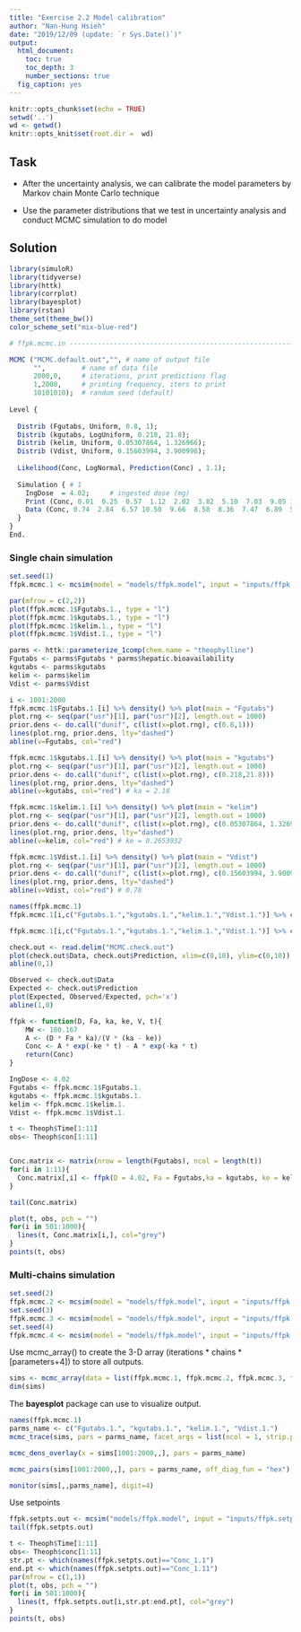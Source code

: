 ```yaml
---
title: "Exercise 2.2 Model calibration"
author: "Nan-Hung Hsieh"
date: "2019/12/09 (update: `r Sys.Date()`)"
output: 
  html_document:
    toc: true
    toc_depth: 3
    number_sections: true
  fig_caption: yes  
---
```


```r
knitr::opts_chunk$set(echo = TRUE)
setwd('..')
wd <- getwd()
knitr::opts_knit$set(root.dir =  wd)
```

## Task

- After the uncertainty analysis, we can calibrate the model parameters by Markov chain Monte Carlo technique

- Use the parameter distributions that we test in uncertainty analysis and conduct MCMC simulation to do model

## Solution

```R
library(simuloR)
library(tidyverse)
library(httk)
library(corrplot)
library(bayesplot)
library(rstan)
theme_set(theme_bw())
color_scheme_set("mix-blue-red")
```


```r
# ffpk.mcmc.in ---------------------------------------------------------------

MCMC ("MCMC.default.out","", # name of output file
      "",         # name of data file
      2000,0,     # iterations, print predictions flag
      1,2000,     # printing frequency, iters to print
      10101010);  # random seed (default)
  
Level {
  
  Distrib (Fgutabs, Uniform, 0.8, 1);
  Distrib (kgutabs, LogUniform, 0.218, 21.8);
  Distrib (kelim, Uniform, 0.05307864, 1.326966); 
  Distrib (Vdist, Uniform, 0.15603994, 3.900998); 
  
  Likelihood(Conc, LogNormal, Prediction(Conc) , 1.1);
  
  Simulation { # 1
    IngDose  = 4.02;     # ingested dose (mg)
    Print (Conc, 0.01  0.25  0.57  1.12  2.02  3.82  5.10  7.03  9.05 12.12 24.37 ); 
    Data (Conc, 0.74  2.84  6.57 10.50  9.66  8.58  8.36  7.47  6.89  5.94  3.28 );
  }
}
End.
```

### Single chain simulation

```r
set.seed(1)
ffpk.mcmc.1 <- mcsim(model = "models/ffpk.model", input = "inputs/ffpk.mcmc.in")
```


```r
par(mfrow = c(2,2))
plot(ffpk.mcmc.1$Fgutabs.1., type = "l")
plot(ffpk.mcmc.1$kgutabs.1., type = "l")
plot(ffpk.mcmc.1$kelim.1., type = "l")
plot(ffpk.mcmc.1$Vdist.1., type = "l")
```


```r
parms <- httk::parameterize_1comp(chem.name = "theophylline")
Fgutabs <- parms$Fgutabs * parms$hepatic.bioavailability
kgutabs <- parms$kgutabs
kelim <- parms$kelim
Vdist <- parms$Vdist
```



```r
i <- 1001:2000
ffpk.mcmc.1$Fgutabs.1.[i] %>% density() %>% plot(main = "Fgutabs")
plot.rng <- seq(par("usr")[1], par("usr")[2], length.out = 1000)
prior.dens <- do.call("dunif", c(list(x=plot.rng), c(0.8,1)))
lines(plot.rng, prior.dens, lty="dashed")
abline(v=Fgutabs, col="red")
```


```r
ffpk.mcmc.1$kgutabs.1.[i] %>% density() %>% plot(main = "kgutabs")
plot.rng <- seq(par("usr")[1], par("usr")[2], length.out = 1000)
prior.dens <- do.call("dunif", c(list(x=plot.rng), c(0.218,21.8)))
lines(plot.rng, prior.dens, lty="dashed")
abline(v=kgutabs, col="red") # ka = 2.18 
```

```r
ffpk.mcmc.1$kelim.1.[i] %>% density() %>% plot(main = "kelim")
plot.rng <- seq(par("usr")[1], par("usr")[2], length.out = 1000)
prior.dens <- do.call("dunif", c(list(x=plot.rng), c(0.05307864, 1.326966)))
lines(plot.rng, prior.dens, lty="dashed")
abline(v=kelim, col="red") # ke = 0.2653932
```


```r
ffpk.mcmc.1$Vdist.1.[i] %>% density() %>% plot(main = "Vdist")
plot.rng <- seq(par("usr")[1], par("usr")[2], length.out = 1000)
prior.dens <- do.call("dunif", c(list(x=plot.rng), c(0.15603994, 3.900998)))
lines(plot.rng, prior.dens, lty="dashed")
abline(v=Vdist, col="red") # 0.78
```

```r
names(ffpk.mcmc.1)
ffpk.mcmc.1[i,c("Fgutabs.1.","kgutabs.1.","kelim.1.","Vdist.1.")] %>% cor()
```


```r
ffpk.mcmc.1[i,c("Fgutabs.1.","kgutabs.1.","kelim.1.","Vdist.1.")] %>% cor() %>% corrplot(method = "number")
```



```r
check.out <- read.delim("MCMC.check.out") 
plot(check.out$Data, check.out$Prediction, xlim=c(0,10), ylim=c(0,10))
abline(0,1)
```



```r
Observed <- check.out$Data
Expected <- check.out$Prediction
plot(Expected, Observed/Expected, pch='x')
abline(1,0)
```


```r
ffpk <- function(D, Fa, ka, ke, V, t){
    MW <- 180.167
    A <- (D * Fa * ka)/(V * (ka - ke))
    Conc <- A * exp(-ke * t) - A * exp(-ka * t)
    return(Conc)
}
```


```r
IngDose <- 4.02
Fgutabs <- ffpk.mcmc.1$Fgutabs.1.
kgutabs <- ffpk.mcmc.1$kgutabs.1.
kelim <- ffpk.mcmc.1$kelim.1.	
Vdist <- ffpk.mcmc.1$Vdist.1.

t <- Theoph$Time[1:11]
obs<- Theoph$con[1:11]


Conc.matrix <- matrix(nrow = length(Fgutabs), ncol = length(t))
for(i in 1:11){
  Conc.matrix[,i] <- ffpk(D = 4.02, Fa = Fgutabs,ka = kgutabs, ke = kelim, V = Vdist,t = t[i])
}
```


```r
tail(Conc.matrix)
```




```r
plot(t, obs, pch = "")
for(i in 501:1000){
  lines(t, Conc.matrix[i,], col="grey")
}
points(t, obs)
```



### Multi-chains simulation


```r
set.seed(2)
ffpk.mcmc.2 <- mcsim(model = "models/ffpk.model", input = "inputs/ffpk.mcmc.in")
set.seed(3)
ffpk.mcmc.3 <- mcsim(model = "models/ffpk.model", input = "inputs/ffpk.mcmc.in")
set.seed(4)
ffpk.mcmc.4 <- mcsim(model = "models/ffpk.model", input = "inputs/ffpk.mcmc.in")
```

Use mcmc_array() to create the 3-D array (iterations * chains * [parameters+4]) to store all outputs.

```r
sims <- mcmc_array(data = list(ffpk.mcmc.1, ffpk.mcmc.2, ffpk.mcmc.3, ffpk.mcmc.4))
dim(sims)
```

The **bayesplot** package can use to visualize output.


```r
names(ffpk.mcmc.1)
parms_name <- c("Fgutabs.1.", "kgutabs.1.", "kelim.1.", "Vdist.1.")
mcmc_trace(sims, pars = parms_name, facet_args = list(ncol = 1, strip.position = "left"))
```


```r
mcmc_dens_overlay(x = sims[1001:2000,,], pars = parms_name)
```


```r
mcmc_pairs(sims[1001:2000,,], pars = parms_name, off_diag_fun = "hex")
```


```r
monitor(sims[,,parms_name], digit=4) 
```


Use setpoints
```r
ffpk.setpts.out <- mcsim("models/ffpk.model", input = "inputs/ffpk.setpts.in")
tail(ffpk.setpts.out)
```

```r
t <- Theoph$Time[1:11]
obs<- Theoph$conc[1:11]
str.pt <- which(names(ffpk.setpts.out)=="Conc_1.1") 
end.pt <- which(names(ffpk.setpts.out)=="Conc_1.11") 
par(mfrow = c(1,1))
plot(t, obs, pch = "")
for(i in 501:1000){
  lines(t, ffpk.setpts.out[i,str.pt:end.pt], col="grey")
}
points(t, obs)
```

